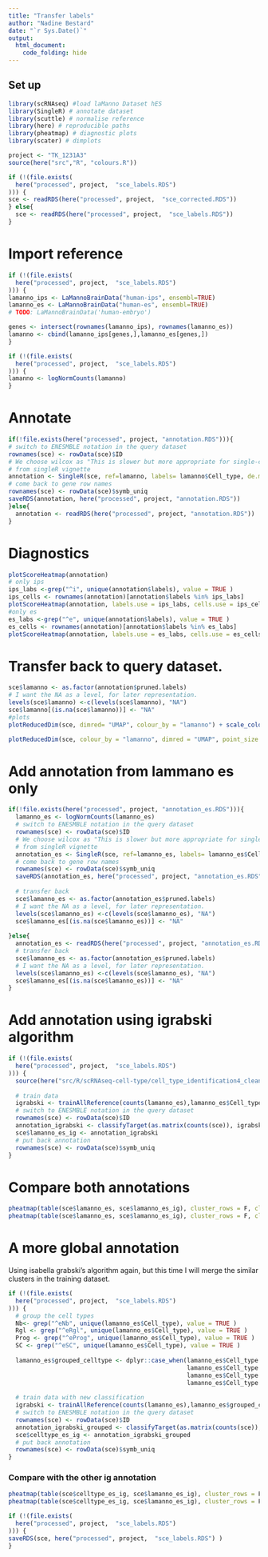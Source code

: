 ```yaml
---
title: "Transfer labels"
author: "Nadine Bestard"
date: "`r Sys.Date()`"
output: 
  html_document:
    code_folding: hide
---
```





## Set up


```r
library(scRNAseq) #load laManno Dataset hES
library(SingleR) # annotate dataset
library(scuttle) # normalise reference
library(here) # reproducible paths
library(pheatmap) # diagnostic plots
library(scater) # dimplots
```

```r
project <- "TK_1231A3"
source(here("src","R", "colours.R"))
```

```r
if (!(file.exists(
  here("processed", project,  "sce_labels.RDS")
))) {
sce <- readRDS(here("processed", project,  "sce_corrected.RDS"))
} else{
  sce <- readRDS(here("processed", project,  "sce_labels.RDS"))
}
```

# Import reference 

```r
if (!(file.exists(
  here("processed", project,  "sce_labels.RDS")
))) {
lamanno_ips <- LaMannoBrainData("human-ips", ensembl=TRUE)
lamanno_es <- LaMannoBrainData("human-es", ensembl=TRUE)
# TODO: LaMannoBrainData('human-embryo')

genes <- intersect(rownames(lamanno_ips), rownames(lamanno_es))
lamanno <- cbind(lamanno_ips[genes,],lamanno_es[genes,])
}
```

```r
if (!(file.exists(
  here("processed", project,  "sce_labels.RDS")
))) {
lamanno <- logNormCounts(lamanno)
}
```

# Annotate


```r
if(!file.exists(here("processed", project, "annotation.RDS"))){
# switch to ENESMBLE notation in the query dataset
rownames(sce) <- rowData(sce)$ID
# We choose wilcox as "This is slower but more appropriate for single-cell data compared to the default marker detection algorithm"
# from singleR vignette
annotation <- SingleR(sce, ref=lamanno, labels= lamanno$Cell_type, de.method = "wilcox")
# come back to gene row names
rownames(sce) <- rowData(sce)$symb_uniq
saveRDS(annotation, here("processed", project, "annotation.RDS"))
}else{
  annotation <- readRDS(here("processed", project, "annotation.RDS"))
}
```

# Diagnostics


```r
plotScoreHeatmap(annotation)
# only ips
ips_labs <-grep("^i", unique(annotation$labels), value = TRUE )
ips_cells <- rownames(annotation)[annotation$labels %in% ips_labs]
plotScoreHeatmap(annotation, labels.use = ips_labs, cells.use = ips_cells)
#only es
es_labs <-grep("^e", unique(annotation$labels), value = TRUE )
es_cells <- rownames(annotation)[annotation$labels %in% es_labs]
plotScoreHeatmap(annotation, labels.use = es_labs, cells.use = es_cells)
```
# Transfer back to query dataset. 
```r
sce$lamanno <- as.factor(annotation$pruned.labels)
# I want the NA as a level, for later representation. 
levels(sce$lamanno) <-c(levels(sce$lamanno), "NA")
sce$lamanno[(is.na(sce$lamanno))] <- "NA"
#plots
plotReducedDim(sce, dimred= "UMAP", colour_by = "lamanno") + scale_colour_manual(values=cols)

plotReducedDim(sce, colour_by = "lamanno", dimred = "UMAP", point_size = 0.1, other_fields = "lamanno" ) + facet_wrap(~lamanno) + scale_colour_manual(values=cols)
```

# Add annotation from lammano es only
```r

if(!file.exists(here("processed", project, "annotation_es.RDS"))){
  lamanno_es <- logNormCounts(lamanno_es)
  # switch to ENESMBLE notation in the query dataset
  rownames(sce) <- rowData(sce)$ID
  # We choose wilcox as "This is slower but more appropriate for single-cell data compared to the default marker detection algorithm"
  # from singleR vignette
  annotation_es <- SingleR(sce, ref=lamanno_es, labels= lamanno_es$Cell_type, de.method = "wilcox")
  # come back to gene row names
  rownames(sce) <- rowData(sce)$symb_uniq
  saveRDS(annotation_es, here("processed", project, "annotation_es.RDS"))
  
  # transfer back
  sce$lamanno_es <- as.factor(annotation_es$pruned.labels)
  # I want the NA as a level, for later representation. 
  levels(sce$lamanno_es) <-c(levels(sce$lamanno_es), "NA")
  sce$lamanno_es[(is.na(sce$lamanno_es))] <- "NA"
  
}else{
  annotation_es <- readRDS(here("processed", project, "annotation_es.RDS"))
  # transfer back
  sce$lamanno_es <- as.factor(annotation_es$pruned.labels)
  # I want the NA as a level, for later representation. 
  levels(sce$lamanno_es) <-c(levels(sce$lamanno_es), "NA")
  sce$lamanno_es[(is.na(sce$lamanno_es))] <- "NA"
}
```


# Add annotation using igrabski algorithm

```r
if (!(file.exists(
  here("processed", project,  "sce_labels.RDS")
))) {
  source(here("src/R/scRNAseq-cell-type/cell_type_identification4_clean.R"))
  
  # train data
  igrabski <- trainAllReference(counts(lamanno_es),lamanno_es$Cell_type)
  # switch to ENESMBLE notation in the query dataset
  rownames(sce) <- rowData(sce)$ID
  annotation_igrabski <- classifyTarget(as.matrix(counts(sce)), igrabski, other = TRUE )
  sce$lamanno_es_ig <- annotation_igrabski
  # put back annotation
  rownames(sce) <- rowData(sce)$symb_uniq
}
```

# Compare both annotations
```r
pheatmap(table(sce$lamanno_es, sce$lamanno_es_ig), cluster_rows = F, cluster_cols = F, scale = "column")
pheatmap(table(sce$lamanno_es, sce$lamanno_es_ig), cluster_rows = F, cluster_cols = F, scale = "column")

```

# A more global annotation

Using isabella grabski's algorithm again, but this time I will merge the similar clusters
in the training dataset.

```r
if (!(file.exists(
  here("processed", project,  "sce_labels.RDS")
))) {
  # group the cell types
  Nb<- grep("^eNb", unique(lamanno_es$Cell_type), value = TRUE )
  Rgl <- grep("^eRgl", unique(lamanno_es$Cell_type), value = TRUE )
  Prog <- grep("^eProg", unique(lamanno_es$Cell_type), value = TRUE )
  SC <- grep("^eSC", unique(lamanno_es$Cell_type), value = TRUE )
  
  lamanno_es$grouped_celltype <- dplyr::case_when(lamanno_es$Cell_type %in% Nb ~ "Nb",
                                                  lamanno_es$Cell_type %in% Rgl ~ "Rgl",
                                                  lamanno_es$Cell_type %in% Prog ~ "Prog",
                                                  lamanno_es$Cell_type %in% SC ~ "SC")
  
  # train data with new classification
  igrabski <- trainAllReference(counts(lamanno_es),lamanno_es$grouped_celltype)
  # switch to ENESMBLE notation in the query dataset
  rownames(sce) <- rowData(sce)$ID
  annotation_igrabski_grouped <- classifyTarget(as.matrix(counts(sce)), igrabski, other = TRUE )
  sce$celltype_es_ig <- annotation_igrabski_grouped
  # put back annotation
  rownames(sce) <- rowData(sce)$symb_uniq
}
```

### Compare with the other ig annotation
```r
pheatmap(table(sce$celltype_es_ig, sce$lamanno_es_ig), cluster_rows = F, cluster_cols = F, scale = "row")
pheatmap(table(sce$celltype_es_ig, sce$lamanno_es_ig), cluster_rows = F, cluster_cols = F, scale = "column")

```

```r
if (!(file.exists(
  here("processed", project,  "sce_labels.RDS")
))) {
saveRDS(sce, here("processed", project,  "sce_labels.RDS") )
}
```

